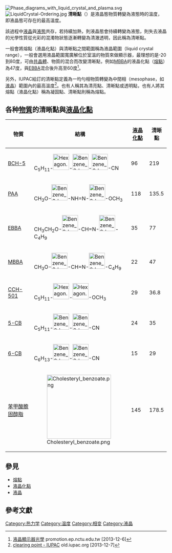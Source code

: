 [[File:Phase_diagrams_with_liquid_crystal_and_plasma.svg|thumb]]
[[File:LiquidCrystal-Ordering.jpg|thumb]]
'''清晰點'''（{{lang-en|clearing point}}）是液晶態物質轉變為液態時的溫度，即液晶態可存在的最高溫度。

該過程中[[液晶|液晶]]與[[液態|液態]]共存，若持續加熱，則液晶態會持續轉變為液態，則失去液晶的光學性質從光彩的混濁物狀態逐漸轉變為清澈透明，因此稱為清晰點。

一般會將熔點（液晶化點）與清晰點之間範圍稱為液晶範圍（liquid crystal range），一般會選用液晶範圍寬廣解位於室溫的物質來做顯示器，最理想的是-20到80度，可由[[共晶體|共晶體]]、物質的混合而改變清晰點，例如[[MBBA|MBBA]]的液晶化點（[[熔點|熔點]]）為47度，與[[EBBA|EBBA]]混合後升高至60度<ref>[http://promotion.ep.nctu.edu.tw/teaches/95/95nctu.pdf 液晶顯示器光學] {{Wayback|url=http://promotion.ep.nctu.edu.tw/teaches/95/95nctu.pdf |date=20131211214501 }} promotion.ep.nctu.edu.tw [2013-12-6]</ref>。

另外，IUPAC給訂的清晰點定義為一均勻相物質轉變為中間相（mesophase，如[[液晶|液晶]]）範圍內的最高溫度<ref>[http://old.iupac.org/goldbook/CT06857.pdf clearing point - IUPAC] {{Wayback|url=http://old.iupac.org/goldbook/CT06857.pdf |date=20160304023420 }} old.iupac.org [2013-12-7]</ref>。也有人稱其為清亮點、清晰點或透明點，也有人將其熔點（液晶化點）稱為凝固點、清晰點則稱為熔點。

== 各种[[物質|物質]]的清晰點與[[液晶化點|液晶化點]] ==
{| class="wikitable"
!物質||結構||[[液晶化點|液晶化點]]||清晰點
|-
|[[BCH-5|BCH-5]]||C<sub>5</sub>H<sub>11</sub>-[[File:Hexagon.svg|50px]]-[[File:Benzene_2d.svg|50px]]-[[File:Benzene_2d.svg|50px]]-CN ||96 ||219
|-
|[[PAA|PAA]]||CH<sub>3</sub>O-[[File:Benzene_2d.svg|50px]]-NH=N-[[File:Benzene_2d.svg|50px]]-OCH<sub>3</sub>||118 ||135.5
|-
|[[EBBA|EBBA]]||CH<sub>3</sub>CH<sub>2</sub>O-[[File:Benzene_2d.svg|50px]]-CH=N-[[File:Benzene_2d.svg|50px]]-C<sub>4</sub>H<sub>9</sub>||35 ||77
|-
|[[MBBA|MBBA]]||CH<sub>3</sub>O-[[File:Benzene_2d.svg|50px]]-CH=N-[[File:Benzene_2d.svg|50px]]-C<sub>4</sub>H<sub>9</sub>||22 ||47
|-
|[[CCH-501|CCH-501]]||C<sub>5</sub>H<sub>11</sub>-[[File:Hexagon.svg|50px]]-[[File:Hexagon.svg|50px]]-OCH<sub>3</sub>||29 ||36.8
|-
|[[5-CB|5-CB]]||C<sub>5</sub>H<sub>11</sub>-[[File:Benzene_2d.svg|50px]]-[[File:Benzene_2d.svg|50px]]-CN||24 ||35
|-
|[[6-CB|6-CB]]||C<sub>6</sub>H<sub>13</sub>-[[File:Benzene_2d.svg|50px]]-[[File:Benzene_2d.svg|50px]]-CN||15 ||29
|-
|[[苯甲酸膽固醇脂|苯甲酸膽固醇脂]]||[[File:Cholesteryl_benzoate.png|200px]]||145 ||178.5
|}

== 參見 ==
*[[熔點|熔點]]
*[[液晶化點|液晶化點]]
*[[液晶|液晶]]

== 參考文獻 ==
{{Reflist}}
{{物质状态}}

[[Category:热力学|Category:热力学]]
[[Category:温度|Category:温度]]
[[Category:相变|Category:相变]]
[[Category:液晶|Category:液晶]]